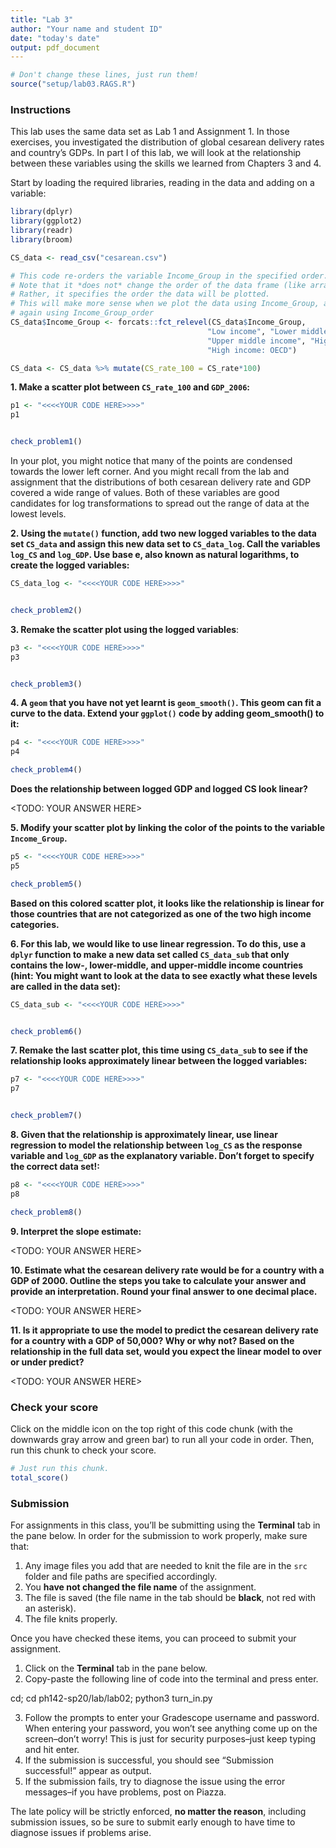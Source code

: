 ```yaml
---
title: "Lab 3"
author: "Your name and student ID"
date: "today's date"
output: pdf_document
---
```


```r
# Don't change these lines, just run them!
source("setup/lab03.RAGS.R")
```


### Instructions

This lab uses the same data set as Lab 1 and Assignment 1. In those exercises, you
investigated the distribution of global cesarean delivery rates and country's 
GDPs. In part I of this lab, we will look at the relationship between these 
variables using the skills we learned from Chapters 3 and 4.

Start by loading the required libraries, reading in the data and adding on a 
variable:

```r
library(dplyr)
library(ggplot2)
library(readr)
library(broom)

CS_data <- read_csv("cesarean.csv")

# This code re-orders the variable Income_Group in the specified order.
# Note that it *does not* change the order of the data frame (like arrange() does)
# Rather, it specifies the order the data will be plotted. 
# This will make more sense when we plot the data using Income_Group, and then
# again using Income_Group_order
CS_data$Income_Group <- forcats::fct_relevel(CS_data$Income_Group, 
                                            "Low income", "Lower middle income", 
                                            "Upper middle income", "High income: nonOECD", 
                                            "High income: OECD")

CS_data <- CS_data %>% mutate(CS_rate_100 = CS_rate*100)
```

\newpage 

**1. Make a scatter plot between `CS_rate_100` and `GDP_2006`:**

```r
p1 <- "<<<<YOUR CODE HERE>>>>"
p1


check_problem1()
```

In your plot, you might notice that many of the points are condensed towards the 
lower left corner. And you might recall from the lab and assignment that the 
distributions of both cesarean delivery rate and GDP covered a wide range of 
values. Both of these variables are good candidates for log transformations to
spread out the range of data at the lowest levels.

\newpage

**2. Using the `mutate()` function, add two new logged variables to the data set
`CS_data` and assign this new data set to `CS_data_log`. Call the variables `log_CS` and `log_GDP`. Use base e, also known as natural logarithms, to create the logged variables:**

```r
CS_data_log <- "<<<<YOUR CODE HERE>>>>"


check_problem2()
```
\newpage

**3. Remake the scatter plot using the logged variables**:

```r
p3 <- "<<<<YOUR CODE HERE>>>>"
p3


check_problem3()
```
\newpage

**4. A `geom` that you have not yet learnt is `geom_smooth()`. This geom can fit 
a curve to the data. Extend your `ggplot()` code by adding geom_smooth() to it:**
```r
p4 <- "<<<<YOUR CODE HERE>>>>"
p4

check_problem4()
```

**Does the relationship between logged GDP and logged CS look linear?**

<TODO: YOUR ANSWER HERE>


\newpage 

**5. Modify your scatter plot by linking the color of the points to the variable
`Income_Group`.**

```r
p5 <- "<<<<YOUR CODE HERE>>>>"
p5

check_problem5()
```

**Based on this colored scatter plot, it looks like the relationship is linear 
for those countries that are not categorized as one of the two high income
categories.**

\newpage

**6. For this lab, we would like to use linear regression. To do this, use a 
`dplyr` function to make a new data set called `CS_data_sub` that only contains
the low-, lower-middle, and upper-middle income countries (hint: You might want
to look at the data to see exactly what these levels are called in the data set):**

```r
CS_data_sub <- "<<<<YOUR CODE HERE>>>>"


check_problem6()
```

\newpage

**7. Remake the last scatter plot, this time using `CS_data_sub` to see if the 
relationship looks approximately linear between the logged variables:**

```r
p7 <- "<<<<YOUR CODE HERE>>>>"
p7


check_problem7()
```

**8. Given that the relationship is approximately linear, use linear regression to 
model the relationship between `log_CS` as the response variable and `log_GDP` 
as the explanatory variable. Don't forget to specify the correct data set!:**

```r
p8 <- "<<<<YOUR CODE HERE>>>>"
p8

check_problem8()
```

**9. Interpret the slope estimate:**

<TODO: YOUR ANSWER HERE>


**10. Estimate what the cesarean delivery rate would be for a country with a GDP 
of 2000. Outline the steps you take to calculate your answer and provide an 
interpretation. Round your final answer to one decimal place.**

<TODO: YOUR ANSWER HERE>


**11. Is it appropriate to use the model to predict the cesarean delivery rate 
for a country with a GDP of 50,000? Why or why not? Based on the relationship in 
the full data set, would you expect the linear model to over or under predict?**

<TODO: YOUR ANSWER HERE>


\newpage

### Check your score

Click on the middle icon on the top right of this code chunk (with the downwards gray arrow and green bar) to run all your code in order. Then, run this chunk to check your score.
```r
# Just run this chunk.
total_score()
```

\newpage

### Submission

For assignments in this class, you'll be submitting using the **Terminal** tab in the pane below. In order for the submission to work properly, make sure that:

1. Any image files you add that are needed to knit the file are in the `src` folder and file paths are specified accordingly. 
2. You **have not changed the file name** of the assignment.
3. The file is saved (the file name in the tab should be **black**, not red with an asterisk).
4. The file knits properly.

Once you have checked these items, you can proceed to submit your assignment.

1. Click on the **Terminal** tab in the pane below.
2. Copy-paste the following line of code into the terminal and press enter.

cd; cd ph142-sp20/lab/lab02; python3 turn_in.py

3. Follow the prompts to enter your Gradescope username and password. When entering your password, you won't see anything come up on the screen--don't worry! This is just for security purposes--just keep typing and hit enter.
4. If the submission is successful, you should see "Submission successful!" appear as output.
5. If the submission fails, try to diagnose the issue using the error messages--if you have problems, post on Piazza. 

The late policy will be strictly enforced, **no matter the reason**, including submission issues, so be sure to submit early enough to have time to diagnose issues if problems arise.

